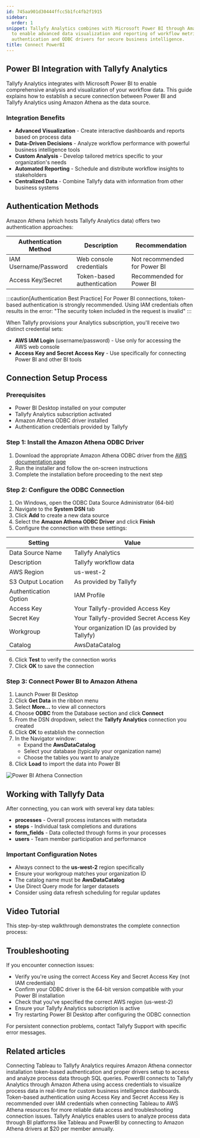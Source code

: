 ```yaml
---
id: 745aa901d30444ffcc5b1fc4fb2f1915
sidebar:
  order: 1
snippet: Tallyfy Analytics combines with Microsoft Power BI through Amazon Athena
  to enable advanced data visualization and reporting of workflow metrics using token-based
  authentication and ODBC drivers for secure business intelligence.
title: Connect PowerBI
---
```


## Power BI Integration with Tallyfy Analytics

Tallyfy Analytics integrates with Microsoft Power BI to enable comprehensive analysis and visualization of your workflow data. This guide explains how to establish a secure connection between Power BI and Tallyfy Analytics using Amazon Athena as the data source.

### Integration Benefits

- **Advanced Visualization** - Create interactive dashboards and reports based on process data
- **Data-Driven Decisions** - Analyze workflow performance with powerful business intelligence tools
- **Custom Analysis** - Develop tailored metrics specific to your organization's needs
- **Automated Reporting** - Schedule and distribute workflow insights to stakeholders
- **Centralized Data** - Combine Tallyfy data with information from other business systems

## Authentication Methods

Amazon Athena (which hosts Tallyfy Analytics data) offers two authentication approaches:

| Authentication Method | Description | Recommendation |
|----------------------|-------------|----------------|
| IAM Username/Password | Web console credentials | Not recommended for Power BI |
| Access Key/Secret | Token-based authentication | Recommended for Power BI |

:::caution[Authentication Best Practice]
For Power BI connections, token-based authentication is strongly recommended. Using IAM credentials often results in the error: "The security token included in the request is invalid"
:::

When Tallyfy provisions your Analytics subscription, you'll receive two distinct credential sets:

- **AWS IAM Login** (username/password) - Use only for accessing the AWS web console
- **Access Key and Secret Access Key** - Use specifically for connecting Power BI and other BI tools

## Connection Setup Process

### Prerequisites

- Power BI Desktop installed on your computer
- Tallyfy Analytics subscription activated
- Amazon Athena ODBC driver installed
- Authentication credentials provided by Tallyfy

### Step 1: Install the Amazon Athena ODBC Driver

1. Download the appropriate Amazon Athena ODBC driver from the [AWS documentation page](https://docs.aws.amazon.com/athena/latest/ug/connect-with-odbc.html)
2. Run the installer and follow the on-screen instructions
3. Complete the installation before proceeding to the next step

### Step 2: Configure the ODBC Connection

1. On Windows, open the ODBC Data Source Administrator (64-bit)
2. Navigate to the **System DSN** tab
3. Click **Add** to create a new data source
4. Select the **Amazon Athena ODBC Driver** and click **Finish**
5. Configure the connection with these settings:

| Setting | Value |
|---------|-------|
| Data Source Name | Tallyfy Analytics |
| Description | Tallyfy workflow data |
| AWS Region | us-west-2 |
| S3 Output Location | As provided by Tallyfy |
| Authentication Option | IAM Profile |
| Access Key | Your Tallyfy-provided Access Key |
| Secret Key | Your Tallyfy-provided Secret Access Key |
| Workgroup | Your organization ID (as provided by Tallyfy) |
| Catalog | AwsDataCatalog |

6. Click **Test** to verify the connection works
7. Click **OK** to save the connection

### Step 3: Connect Power BI to Amazon Athena

1. Launch Power BI Desktop
2. Click **Get Data** in the ribbon menu
3. Select **More...** to view all connectors
4. Choose **ODBC** from the Database section and click **Connect**
5. From the DSN dropdown, select the **Tallyfy Analytics** connection you created
6. Click **OK** to establish the connection
7. In the Navigator window:
   - Expand the **AwsDataCatalog**
   - Select your database (typically your organization name)
   - Choose the tables you want to analyze
8. Click **Load** to import the data into Power BI

![Power BI Athena Connection](https://screenshots.tallyfy.com/powerbi-athena-connection.png)

## Working with Tallyfy Data

After connecting, you can work with several key data tables:

- **processes** - Overall process instances with metadata
- **steps** - Individual task completions and durations
- **form_fields** - Data collected through forms in your processes
- **users** - Team member participation and performance

### Important Configuration Notes

- Always connect to the **us-west-2** region specifically
- Ensure your workgroup matches your organization ID
- The catalog name must be **AwsDataCatalog**
- Use Direct Query mode for larger datasets
- Consider using data refresh scheduling for regular updates

## Video Tutorial

This step-by-step walkthrough demonstrates the complete connection process:

<lite-vimeo videoid="359564159"></lite-vimeo>

## Troubleshooting

If you encounter connection issues:

- Verify you're using the correct Access Key and Secret Access Key (not IAM credentials)
- Confirm your ODBC driver is the 64-bit version compatible with your Power BI installation
- Check that you've specified the correct AWS region (us-west-2)
- Ensure your Tallyfy Analytics subscription is active
- Try restarting Power BI Desktop after configuring the ODBC connection

For persistent connection problems, contact Tallyfy Support with specific error messages.


## Related articles
<CardGrid>
<LinkTitleCard header="<b>Tableau > Connect Tableau to Tallyfy</b>" href="/products/pro/integrations/analytics/tableau/how-can-i-connect-tableau-to-my-tallyfy-data/" > Connecting Tableau to Tallyfy Analytics requires Amazon Athena connector installation token-based authentication and proper drivers setup to access and analyze process data through SQL queries. </LinkTitleCard>
<LinkTitleCard header="<b>Analytics > PowerBI</b>" href="/products/pro/integrations/analytics/powerbi/" > PowerBI connects to Tallyfy Analytics through Amazon Athena using access credentials to visualize process data in real-time for custom business intelligence dashboards. </LinkTitleCard>
<LinkTitleCard header="<b>Tableau > Troubleshoot issues</b>" href="/products/pro/integrations/analytics/tableau/how-to-troubleshoot-data-connection-issues-in-tallyfy/" > Token-based authentication using Access Key and Secret Access Key is recommended over IAM credentials when connecting Tableau to AWS Athena resources for more reliable data access and troubleshooting connection issues. </LinkTitleCard>
<LinkTitleCard header="<b>Integrations > Tallyfy Analytics</b>" href="/products/pro/integrations/analytics/" > Tallyfy Analytics enables users to analyze process data through BI platforms like Tableau and PowerBI by connecting to Amazon Athena drivers at $20 per member annually. </LinkTitleCard>
</CardGrid>